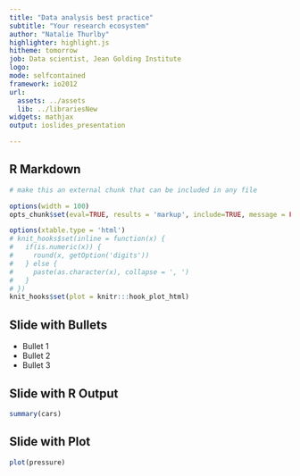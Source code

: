 ```yaml
---
title: "Data analysis best practice"
subtitle: "Your research ecosystem"
author: "Natalie Thurlby"
highlighter: highlight.js
hitheme: tomorrow
job: Data scientist, Jean Golding Institute
logo: 
mode: selfcontained
framework: io2012
url:
  assets: ../assets
  lib: ../librariesNew
widgets: mathjax
output: ioslides_presentation

---
```


## R Markdown

```r
# make this an external chunk that can be included in any file

options(width = 100)
opts_chunk$set(eval=TRUE, results = 'markup', include=TRUE, message = FALSE, error = FALSE, warning = FALSE, comment = NA, fig.align = 'center', dpi = 100, tidy = F, cache.path = '.cache/', fig.path = 'fig/')

options(xtable.type = 'html')
# knit_hooks$set(inline = function(x) {
#   if(is.numeric(x)) {
#     round(x, getOption('digits'))
#   } else {
#     paste(as.character(x), collapse = ', ')
#   }
# })
knit_hooks$set(plot = knitr:::hook_plot_html)
```


## Slide with Bullets

- Bullet 1
- Bullet 2
- Bullet 3

## Slide with R Output

```r
summary(cars)
```

## Slide with Plot

```r
plot(pressure)
```

